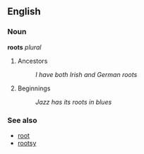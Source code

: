 ==English==
===Noun===
'''roots''' ''plural''

# Ancestors
#: ''I have both Irish and German roots''
# Beginnings
#: ''Jazz has its roots in blues''

===See also===
*[[root]]
*[[rootsy]]